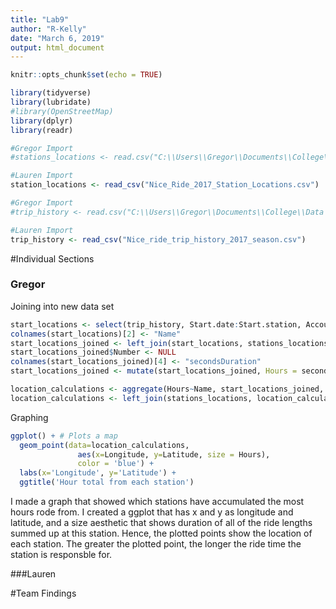 ```yaml
---
title: "Lab9"
author: "R-Kelly"
date: "March 6, 2019"
output: html_document
---
```


```r
knitr::opts_chunk$set(echo = TRUE)
```

```r
library(tidyverse)
library(lubridate)
#library(OpenStreetMap)
library(dplyr)
library(readr)
```

```r
#Gregor Import
#stations_locations <- read.csv("C:\\Users\\Gregor\\Documents\\College\\Data Science\\Homeworks\\Lab #9\\Nice_Ride_2017_Station_Locations.csv", header = TRUE)

#Lauren Import
station_locations <- read_csv("Nice_Ride_2017_Station_Locations.csv")
```

```r
#Gregor Import
#trip_history <- read.csv("C:\\Users\\Gregor\\Documents\\College\\Data Science\\Homeworks\\Lab 9\\Nice_ride_trip_history_2017_season.csv")

#Lauren Import
trip_history <- read_csv("Nice_ride_trip_history_2017_season.csv")
```


#Individual Sections

### Gregor


Joining into new data set

```r
start_locations <- select(trip_history, Start.date:Start.station, Account.type:Total.duration..Seconds.)
colnames(start_locations)[2] <- "Name"
start_locations_joined <- left_join(start_locations, stations_locations, by = "Name")
start_locations_joined$Number <- NULL
colnames(start_locations_joined)[4] <- "secondsDuration"
start_locations_joined <- mutate(start_locations_joined, Hours = secondsDuration / (60*60))

location_calculations <- aggregate(Hours~Name, start_locations_joined, FUN = sum)
location_calculations <- left_join(stations_locations, location_calculations, by = "Name")
```


Graphing

```r
ggplot() + # Plots a map 
  geom_point(data=location_calculations, 
               aes(x=Longitude, y=Latitude, size = Hours), 
               color = 'blue') +
  labs(x='Longitude', y='Latitude') +
  ggtitle('Hour total from each station')
```




I made a graph that showed which stations have accumulated the most hours rode from. I created a ggplot that has x and y as longitude and latitude, and a size aesthetic that shows duration of all of the ride lengths summed up at this station. Hence, the plotted points show the location of each station. The greater the plotted point, the longer the ride time the station is responsble for.

###Lauren



#Team Findings

